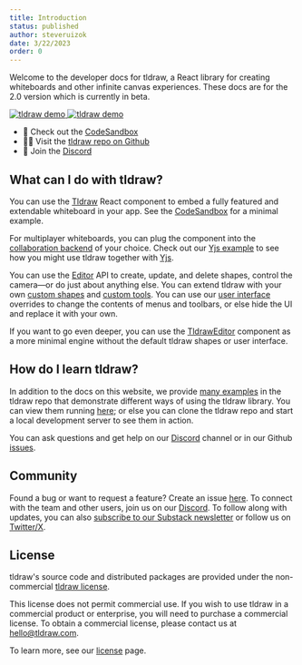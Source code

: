 ```yaml
---
title: Introduction
status: published
author: steveruizok
date: 3/22/2023
order: 0
---
```


Welcome to the developer docs for tldraw, a React library for creating whiteboards and other infinite canvas experiences. These docs are for the 2.0 version which is currently in beta.

<a className="hero__images" href="https://examples.tldraw.com">
	<img src={'/images/hero_light.png'} alt="tldraw demo" className="article__image hero__light" />
	<img src={'/images/hero_dark.png'} alt="tldraw demo" className="article__image hero__dark" />
</a>

- 🔗 Check out the [CodeSandbox](https://codesandbox.io/s/tldraw-example-canary-2lrzmy)
- 🧑‍💻 Visit the [tldraw repo on Github](https://github.com/tldraw/tldraw)
- 💬 Join the [Discord](https://discord.com/invite/SBBEVCA4PG)

## What can I do with tldraw?

You can use the [Tldraw](?) React component to embed a fully featured and extendable whiteboard in your app. See the [CodeSandbox](https://codesandbox.io/s/tldraw-example-canary-2lrzmy) for a minimal example.

For multiplayer whiteboards, you can plug the component into the [collaboration backend](/docs/collaboration) of your choice. Check out our [Yjs example](https://github.com/tldraw/tldraw-yjs-example) to see how you might use tldraw together with [Yjs](https://yjs.dev/).

You can use the [Editor](?) API to create, update, and delete shapes, control the camera—or do just about anything else. You can extend tldraw with your own [custom shapes](/docs/shapes) and [custom tools](/docs/tools). You can use our [user interface](/docs/user-interface) overrides to change the contents of menus and toolbars, or else hide the UI and replace it with your own.

If you want to go even deeper, you can use the [TldrawEditor](?) component as a more minimal engine without the default tldraw shapes or user interface.

## How do I learn tldraw?

In addition to the docs on this website, we provide [many examples](https://github.com/tldraw/tldraw/tree/main/apps/examples/src/examples) in the tldraw repo that demonstrate different ways of using the tldraw library. You can view them running [here](https://examples.tldraw.com/); or else you can clone the tldraw repo and start a local development server to see them in action.

You can ask questions and get help on our [Discord](https://discord.com/invite/SBBEVCA4PG) channel or in our Github [issues](https://github.com/tldraw/tldraw/issues).

## Community

Found a bug or want to request a feature? Create an issue [here](https://github.com/tldraw/tldraw/issues). To connect with the team and other users, join us on our [Discord](https://discord.gg/JMbeb96jsh). To follow along with updates, you can also [subscribe to our Substack newsletter](https://tldraw.substack.com/) or follow us on [Twitter/X](https://twitter.com/tldraw).

## License

tldraw's source code and distributed packages are provided under the non-commercial [tldraw license](https://github.com/tldraw/tldraw/blob/master/LICENSE.md).

This license does not permit commercial use. If you wish to use tldraw in a commercial product or enterprise, you will need to purchase a commercial license. To obtain a commercial license, please contact us at [hello@tldraw.com](mailto:hello@tldraw.com).

To learn more, see our [license](/community/license) page.
